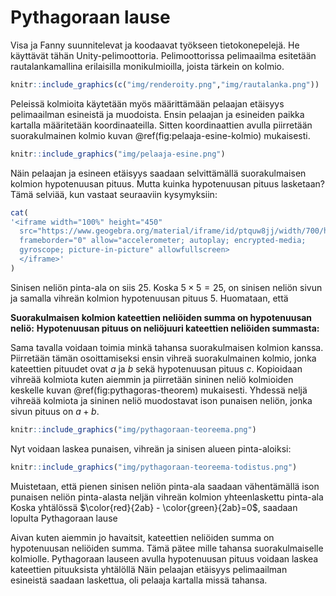 # Pythagoraan lause

Visa ja Fanny suunnitelevat ja koodaavat työkseen tietokonepelejä. He käyttävät tähän Unity-pelimoottoria. Pelimoottorissa pelimaailma esitetään rautalankamallina erilaisilla monikulmioilla, joista tärkein on kolmio.
```r
knitr::include_graphics(c("img/renderoity.png","img/rautalanka.png"))
```

Peleissä kolmioita käytetään myös määrittämään pelaajan etäisyys pelimaailman esineistä ja muodoista. Ensin pelaajan ja esineiden paikka kartalla määritetään koordinaateilla. Sitten koordinaattien avulla piirretään suorakulmainen kolmio kuvan \@ref(fig:pelaaja-esine-kolmio) mukaisesti. 
```r
knitr::include_graphics("img/pelaaja-esine.png")
```
Näin pelaajan ja esineen etäisyys saadaan selvittämällä suorakulmaisen kolmion hypotenuusan pituus. Mutta kuinka hypotenuusan pituus lasketaan? Tämä selviää, kun vastaat seuraaviin kysymyksiin:
```r
cat(
'<iframe width="100%" height="450" 
  src="https://www.geogebra.org/material/iframe/id/ptquw8jj/width/700/height/472/border/FFFFFF/sfsb/true/smb/false/stb/false/stbh/false/ai/false/asb/false/sri/false/rc/false/ld/false/sdz/false/ctl/false"
  frameborder="0" allow="accelerometer; autoplay; encrypted-media;
  gyroscope; picture-in-picture" allowfullscreen>
  </iframe>'
)
```
Sinisen neliön pinta-ala on siis 25. Koska $5\times 5=25$, on sinisen neliön sivun ja samalla vihreän kolmion hypotenuusan pituus 5. Huomataan, että

**Suorakulmaisen kolmion kateettien neliöiden summa on hypotenuusan neliö:**
\begin{align*}
  3^2+4^2=5^2
\end{align*}
**Hypotenuusan pituus on neliöjuuri kateettien neliöiden summasta:**
\begin{align*}
  \sqrt{3^2+4^2}=5
\end{align*}

Sama tavalla voidaan toimia minkä tahansa suorakulmaisen kolmion kanssa. Piirretään tämän osoittamiseksi ensin vihreä suorakulmainen kolmio, jonka kateettien pituudet ovat $a$ ja $b$ sekä hypotenuusan pituus $c$. Kopioidaan vihreää kolmiota kuten aiemmin ja piirretään sininen neliö kolmioiden keskelle kuvan \@ref(fig:pythagoras-theorem) mukaisesti. Yhdessä neljä vihreää kolmiota ja sininen neliö muodostavat ison punaisen neliön, jonka sivun pituus on $a+b$.
```r
knitr::include_graphics("img/pythagoraan-teoreema.png")
```
Nyt voidaan laskea punaisen, vihreän ja sinisen alueen pinta-aloiksi:
```r
knitr::include_graphics("img/pythagoraan-teoreema-todistus.png")
```
Muistetaan, että pienen sinisen neliön pinta-ala saadaan vähentämällä ison punaisen neliön pinta-alasta neljän vihreän kolmion yhteenlaskettu pinta-ala
\begin{align*}
 \color{red}{\text{Punainen neliö }}- \color{green}{\text{ vihreät kolmiot }}&=\color{blue}{\text{ sininen neliö}},\\
  \color{red}{a^2+2ab+b^2} - \color{green}{2ab}&=\color{blue}{c^2}.
\end{align*}
Koska yhtälössä $\color{red}{2ab} - \color{green}{2ab}=0$, saadaan lopulta Pythagoraan lause
\begin{equation*}
  a^2+b^2=c^2.
\end{equation*}

Aivan kuten aiemmin jo havaitsit, kateettien neliöiden summa on hypotenuusan neliöiden summa. Tämä pätee mille tahansa suorakulmaiselle kolmiolle. Pythagoraan lauseen avulla hypotenuusan pituus voidaan laskea kateettien pituuksista yhtälöllä
\begin{align*}
  c=\sqrt{a^2+b^2}.
\end{align*}
Näin pelaajan etäisyys pelimaailman esineistä saadaan laskettua, oli pelaaja kartalla missä tahansa.

